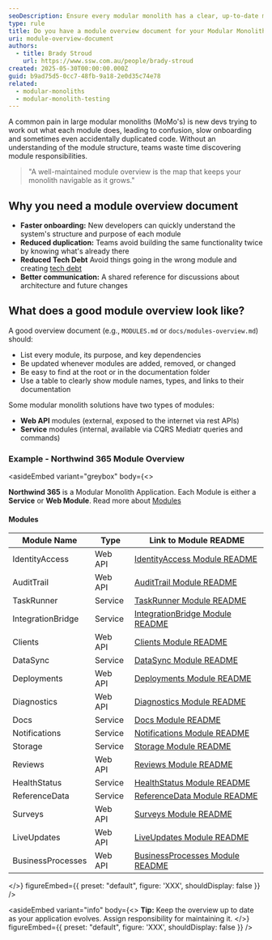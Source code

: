 ```yaml
---
seoDescription: Ensure every modular monolith has a clear, up-to-date module overview document to help teams understand, maintain, and extend the system.
type: rule
title: Do you have a module overview document for your Modular Monolith?
uri: module-overview-document
authors:
  - title: Brady Stroud
    url: https://www.ssw.com.au/people/brady-stroud
created: 2025-05-30T00:00:00.000Z
guid: b9ad75d5-0cc7-48fb-9a18-2e0d35c74e78
related:
  - modular-monoliths
  - modular-monolith-testing
---
```


A common pain in large modular monoliths (MoMo's) is new devs trying to work out what each module does, leading to confusion, slow onboarding and sometimes even accidentally duplicated code. Without an understanding of the module structure, teams waste time discovering module responsibilities.
> "A well-maintained module overview is the map that keeps your monolith navigable as it grows."

## Why you need a module overview document

* **Faster onboarding:** New developers can quickly understand the system's structure and purpose of each module
* **Reduced duplication:** Teams avoid building the same functionality twice by knowing what's already there
* **Reduced Tech Debt** Avoid things going in the wrong module and creating [tech debt](/technical-debt)
* **Better communication:** A shared reference for discussions about architecture and future changes

## What does a good module overview look like?

A good overview document (e.g., `MODULES.md` or `docs/modules-overview.md`) should:

* List every module, its purpose, and key dependencies
* Be updated whenever modules are added, removed, or changed
* Be easy to find at the root or in the documentation folder
* Use a table to clearly show module names, types, and links to their documentation

Some modular monolith solutions have two types of modules:

* **Web API** modules (external, exposed to the internet via rest APIs)
* **Service** modules (internal, available via CQRS Mediatr queries and commands)

### Example - Northwind 365 Module Overview

<asideEmbed
  variant="greybox"
  body={<>
    
**Northwind 365** is a Modular Monolith Application.
Each Module is either a **Service** or **Web Module**.
Read more about [Modules](https://github.com/northwind365/Northwind365/blob/main/docs/modular-architecture/modular-architecture.md)

#### Modules

| Module Name           | Type    | Link to Module README                                                          |
|-----------------------|---------|--------------------------------------------------------------------------------|
| IdentityAccess        | Web API | [IdentityAccess Module README](./IdentityAccess/README.md)                     |
| AuditTrail            | Web API | [AuditTrail Module README](./AuditTrail/README.md)                             |
| TaskRunner            | Service | [TaskRunner Module README](./TaskRunner/README.md)                             |
| IntegrationBridge     | Service | [IntegrationBridge Module README](./IntegrationBridge/README.md)               |
| Clients               | Web API | [Clients Module README](./Clients/README.md)                                   |
| DataSync              | Service | [DataSync Module README](./DataSync/README.md)                                 |
| Deployments           | Web API | [Deployments Module README](../Deployments/README.md)                          |
| Diagnostics           | Web API | [Diagnostics Module README](../Diagnostics/README.md)                          |
| Docs                  | Service | [Docs Module README](./Docs/README.md)                                         |
| Notifications         | Service | [Notifications Module README](./Notifications/README.md)                       |
| Storage               | Service | [Storage Module README](./Storage/README.md)                                   |
| Reviews               | Web API | [Reviews Module README](./Reviews/README.md)                                   |
| HealthStatus          | Service | [HealthStatus Module README](./HealthStatus/README.md)                         |
| ReferenceData         | Service | [ReferenceData Module README](./ReferenceData/README.md)                       |
| Surveys               | Web API | [Surveys Module README](./Surveys/README.md)                                   |
| LiveUpdates           | Web API | [LiveUpdates Module README](./LiveUpdates/README.md)                           |
| BusinessProcesses     | Web API | [BusinessProcesses Module README](./BusinessProcesses/README.md)               |

  </>}
  figureEmbed={{
    preset: "default",
    figure: 'XXX',
    shouldDisplay: false
  }}
/>

<asideEmbed
  variant="info"
  body={<>
    **Tip:** Keep the overview up to date as your application evolves. Assign responsibility for maintaining it.
  </>}
  figureEmbed={{
    preset: "default",
    figure: 'XXX',
    shouldDisplay: false
  }}
/>